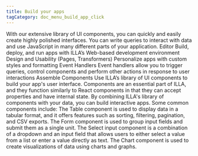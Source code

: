 ```yaml
---
title: Build your apps
tagCategory: doc_menu_build_app_click
---
```


With our extensive library of UI components, you can quickly and easily create highly polished interfaces. You can write queries to interact with data and use JavaScript in many different parts of your application.
Editor
Build, deploy, and run apps with ILLA’s Web-based development environment 
Design and Usability (Pages, Transformers)
Personalize apps with custom styles and formatting
Event Handlers 
Event handlers allow you to trigger queries, control components and perform other actions in response to user interactions
Assemble Components
Use ILLA’s library of UI components to build your app's user interface.
Components are an essential part of ILLA, and they function similarly to React components in that they can accept properties and have internal state. By combining ILLA's library of components with your data, you can build interactive apps.
Some common components include:
The Table component is used to display data in a tabular format, and it offers features such as sorting, filtering, pagination, and CSV exports. 
The Form component is used to group input fields and submit them as a single unit. 
The Select input component is a combination of a dropdown and an input field that allows users to either select a value from a list or enter a value directly as text. 
The Chart component is used to create visualizations of data using charts and graphs.
